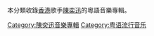 本分類收錄[[香港|香港]]歌手[[陳奕迅|陳奕迅]]的粵語音樂專輯。
[[Category:陳奕迅音樂專輯|Category:陳奕迅音樂專輯]]
[[Category:粤语流行音乐|Category:粤语流行音乐]]